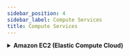 ```yaml
---
sidebar_position: 4
sidebar_label: Compute Services
title: Compute Services
---
```



<details>
  <summary> <strong>Amazon EC2 (Elastic Compute Cloud)</strong> </summary>

  **What it is:**  
  Amazon EC2 provides **resizable virtual machines (instances)** in the cloud. You can choose from a wide range of instance types optimized for compute, memory, storage, or GPU-based workloads.

  **Why it matters:**  
  - Offers **full control over compute resources**  
  - Supports **AI/ML training and inference using GPU instances**  
  - Scales from small experiments to high-performance distributed training

  **Typical Use Cases:**  
  - Running deep learning frameworks like TensorFlow or PyTorch on GPU instances  
  - Hosting custom-trained ML models for inference  
  - Performing large-scale simulations or model training

  <Tabs>

    <TabItem value="trainium" label="AWS Trainium Instances (Trn1)">
        <strong>What is it?</strong><br />
        <details>
            <summary>
                AWS Trainium instances use a custom-designed machine learning chip engineered for high performance with low power consumption, reducing the carbon footprint of training large-scale models.
            </summary>

            **Key Features:**
            - Up to **25% more energy efficient** than comparable accelerated computing EC2 instances.
            - Specifically designed for optimal **performance per watt** for deep learning workloads.
            - Lowers environmental impact compared to other instance types.

            **Typical Use Cases:**
            - Large-scale deep learning training.
            - Organizations prioritizing sustainability and energy efficiency in AI workloads.

            **Why it matters:**  
            They are the **most environmentally friendly choice**, helping companies meet sustainability goals while training complex models.
        </details>
    </TabItem>

    <TabItem value="p-type" label="Accelerated Computing P Type Instances">
        <strong>What is it?</strong><br />
        <details>
            <summary>
                Accelerated Computing P type instances are powered by high-end GPUs like NVIDIA Tesla and are optimized for maximum computational throughput.
            </summary>

            **Key Features:**
            - Delivers high GPU performance for ML and HPC tasks.
            - Not designed with energy efficiency as the primary goal.
            - Consumes significant power.

            **Typical Use Cases:**
            - Heavy ML model training and inference.
            - High-performance computing (HPC) workloads.

            **Why it matters:**  
            Best when raw GPU power is needed — **less suitable for energy-conscious workloads**.
        </details>
    </TabItem>

    <TabItem value="g-type" label="Accelerated Computing G Type Instances">
        <strong>What is it?</strong><br />
        <details>
            <summary>
                Accelerated Computing G type instances use NVIDIA GPUs for graphics-heavy applications like gaming, rendering, and video processing.
            </summary>

            **Key Features:**
            - High computational power for visual workloads.
            - Not optimized for ML training or energy efficiency.

            **Typical Use Cases:**
            - Real-time rendering, video processing, game streaming.
            - Graphics-intensive applications.

            **Why it matters:**  
            Excellent for graphics tasks but **not the best choice for minimizing environmental impact**.
        </details>
    </TabItem>

    <TabItem value="c-type" label="Compute Optimized C Type Instances">
        <strong>What is it?</strong><br />
        <details>
            <summary>
                Compute Optimized C type instances provide high CPU performance for compute-intensive applications.
            </summary>

            **Key Features:**
            - Maximizes raw compute power for CPU-bound workloads.
            - Not specifically designed for energy efficiency like Trainium.
            - Suitable for high-throughput applications.

            **Typical Use Cases:**
            - Web servers, gaming backends, scientific modeling.
            - Applications needing maximum CPU power.

            **Why it matters:**  
            Ideal for compute-heavy tasks but **less ideal for organizations focused on lowering carbon footprint**.
        </details>
    </TabItem>

  </Tabs>

  [Learn more](https://aws.amazon.com/ec2/)
</details>
